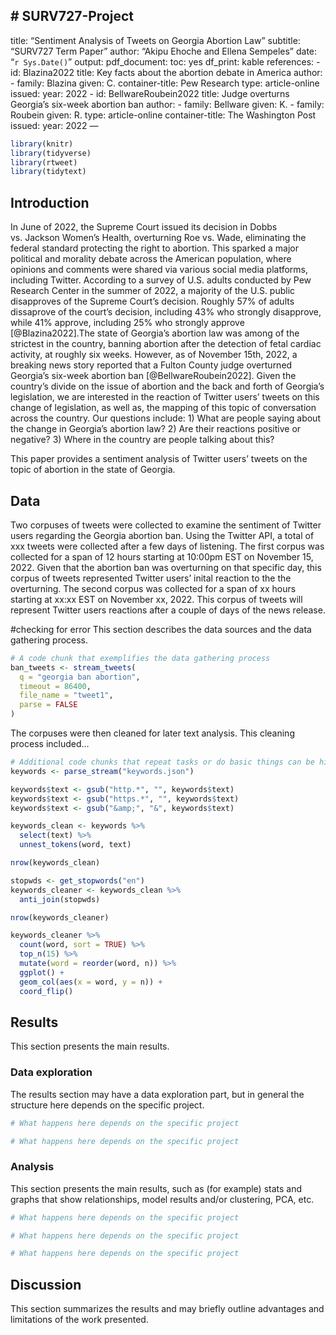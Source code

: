 # SURV727-Project
---
title: "Sentiment Analysis of Tweets on Georgia Abortion Law"
subtitle: "SURV727 Term Paper"
author: "Akipu Ehoche and Ellena Sempeles"
date: "`r Sys.Date()`"
output:
  pdf_document:
    toc: yes
    df_print: kable
 references:
- id: Blazina2022
  title: Key facts about the abortion debate in America
  author:
  - family: Blazina
    given: C.
  container-title: Pew Research
  type: article-online
  issued:
    year: 2022
- id: BellwareRoubein2022
  title: Judge overturns Georgia’s six-week abortion ban
  author:
  - family: Bellware
    given: K.
  - family: Roubein
    given: R.
  type: article-online
  container-title: The Washington Post
  issued:
    year: 2022
---

```r
library(knitr)
library(tidyverse)
library(rtweet)
library(tidytext)
```
## Introduction
In June of 2022, the Supreme Court issued its decision in Dobbs vs. Jackson Women’s Health, overturning Roe vs. Wade, eliminating the federal standard protecting the right to abortion. This sparked a major political and morality debate across the American population, where opinions and comments were shared via various social media platforms, including Twitter. According to a survey of U.S. adults conducted by Pew Research Center in the summer of 2022, a majority of the U.S. public disapproves of the Supreme Court's decision. Roughly 57% of adults dissaprove of the court's decision, including 43% who strongly disapprove, while 41% approve, including 25% who strongly approve [@Blazina2022].The state of Georgia’s abortion law was among of the strictest in the country, banning abortion after the detection of fetal cardiac activity, at roughly six weeks. However, as of November 15th, 2022, a breaking news story reported that a Fulton County judge overturned Georgia’s six-week abortion ban [@BellwareRoubein2022]. Given the country's divide on the issue of abortion and the back and forth of Georgia's legislation, we are interested in the reaction of Twitter users' tweets on this change of legislation, as well as, the mapping of this topic of conversation across the country. Our questions include:
1) What are people saying about the change in Georgia’s abortion law? 
2) Are their reactions positive or negative?
3) Where in the country are people talking about this? 

This paper provides a sentiment analysis of Twitter users' tweets on the topic of abortion in the state of Georgia.

## Data
Two corpuses of tweets were collected to examine the sentiment of Twitter users regarding the Georgia abortion ban. Using the Twitter API, a total of xxx tweets were collected after a few days of listening. The first corpus was collected for a span of 12 hours starting at 10:00pm EST on November 15, 2022. Given that the abortion ban was overturning on that specific day, this corpus of tweets represented Twitter users' inital reaction to the the overturning. The second corpus was collected for a span of xx hours starting at xx:xx EST on November xx, 2022. This corpus of tweets will represent Twitter users reactions after a couple of days of the news release. 


#checking for error
This section describes the data sources and the data gathering process.


```r
# A code chunk that exemplifies the data gathering process
ban_tweets <- stream_tweets(
  q = "georgia ban abortion",
  timeout = 86400,
  file_name = "tweet1",
  parse = FALSE
)


```
The corpuses were then cleaned for later text analysis. This cleaning process included...

```r
# Additional code chunks that repeat tasks or do basic things can be hidden
keywords <- parse_stream("keywords.json")

keywords$text <- gsub("http.*", "", keywords$text)
keywords$text <- gsub("https.*", "", keywords$text)
keywords$text <- gsub("&amp;", "&", keywords$text)

keywords_clean <- keywords %>%
  select(text) %>%
  unnest_tokens(word, text)

nrow(keywords_clean)

stopwds <- get_stopwords("en")
keywords_cleaner <- keywords_clean %>%
  anti_join(stopwds)

nrow(keywords_cleaner)

keywords_cleaner %>%
  count(word, sort = TRUE) %>%
  top_n(15) %>%
  mutate(word = reorder(word, n)) %>%
  ggplot() +
  geom_col(aes(x = word, y = n)) +
  coord_flip()
```

## Results

This section presents the main results.

### Data exploration

The results section may have a data exploration part, but in general the structure here depends on the specific project.

```r
# What happens here depends on the specific project
```

```r
# What happens here depends on the specific project
```

### Analysis

This section presents the main results, such as (for example) stats and graphs that show relationships, model results and/or clustering, PCA, etc.

```r
# What happens here depends on the specific project
```

```r
# What happens here depends on the specific project
```

```r
# What happens here depends on the specific project
```

## Discussion

This section summarizes the results and may briefly outline advantages and limitations of the work presented.
